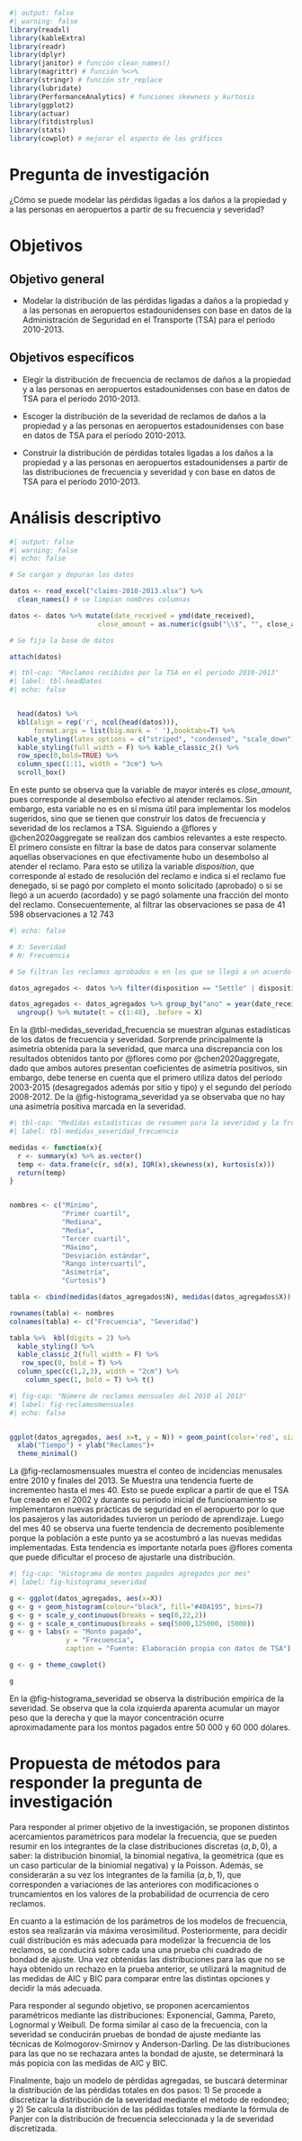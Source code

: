 
```r
#| output: false
#| warning: false
library(readxl)
library(kableExtra)
library(readr)
library(dplyr)
library(janitor) # función clean_names()
library(magrittr) # función %<>%
library(stringr) # función str_replace
library(lubridate)
library(PerformanceAnalytics) # funciones skewness y kurtosis
library(ggplot2)
library(actuar)
library(fitdistrplus)
library(stats)
library(cowplot) # mejorar el aspecto de los gráficos
```

# Pregunta de investigación

¿Cómo se puede modelar las pérdidas ligadas a los daños a la propiedad y a las personas en aeropuertos a partir de su frecuencia y severidad?

# Objetivos

## Objetivo general

- Modelar la distribución de las pérdidas ligadas a daños a la propiedad y a las personas en aeropuertos estadounidenses con base en datos de la Administración de Seguridad en el Transporte (TSA) para el período 2010-2013.

## Objetivos específicos

- Elegir la distribución de frecuencia de reclamos de daños a la propiedad y a las personas en aeropuertos estadounidenses con base en datos de TSA para el período 2010-2013.

- Escoger la distribución de la severidad de reclamos de daños a la propiedad y a las personas en aeropuertos estadounidenses con base en datos de TSA para el período 2010-2013.

- Construir la distribución de pérdidas totales ligadas a los daños a la propiedad y a las personas en aeropuertos estadounidenses a partir de las distribuciones de frecuencia y severidad y con base en datos de TSA para el período 2010-2013.

# Análisis descriptivo 


```r
#| output: false
#| warning: false
#| echo: false

# Se cargan y depuran los datos

datos <- read_excel("claims-2010-2013.xlsx") %>%
  clean_names() # se limpian nombres columnas

datos <- datos %>% mutate(date_received = ymd(date_received),
                      close_amount = as.numeric(gsub("\\$", "", close_amount)))

# Se fija la base de datos

attach(datos)
```


```r
#| tbl-cap: "Reclamos recibidos por la TSA en el periodo 2010-2013"
#| label: tbl-headDatos
#| echo: false


  head(datos) %>%
  kbl(align = rep('r', ncol(head(datos))),
      format.args = list(big.mark = ' '),booktabs=T) %>% 
  kable_styling(latex_options = c("striped", "condensed", "scale_down"))  %>%
  kable_styling(full_width = F) %>% kable_classic_2() %>%
  row_spec(0,bold=TRUE) %>% 
  column_spec(1:11, width = "3cm") %>% 
  scroll_box()
```

En este punto se observa que la variable de mayor interés es *close_amount*, pues corresponde al desembolso efectivo al atender reclamos. Sin embargo, esta variable no es en sí misma útil para implementar los modelos sugeridos, sino que se tienen que construir los datos de frecuencia y severidad de los reclamos a TSA. Siguiendo a @flores y @chen2020aggregate se realizan dos cambios relevantes a este respecto. El primero consiste en filtrar la base de datos para conservar solamente aquellas observaciones en que efectivamente hubo un desembolso al atender el reclamo. Para esto se utiliza la variable *disposition*, que corresponde al estado de resolución del reclamo e indica si el reclamo fue denegado, si se pagó por completo el monto solicitado (aprobado) o si se llegó a un acuerdo (acordado) y se pagó solamente una fracción del monto del reclamo. Consecuentemente, al filtrar las observaciones se pasa de 41 598 observaciones a 12 743

```r
#| echo: false

# X: Severidad
# N: Frecuencia

# Se filtran los reclamos aprobados o en los que se llegó a un acuerdo

datos_agregados <- datos %>% filter(disposition == "Settle" | disposition== "Approve in Full")

datos_agregados <- datos_agregados %>% group_by("ano" = year(date_received), "mes" = month(date_received) ) %>%  summarise(X = sum(close_amount), N = n()) %>% 
  ungroup() %>% mutate(t = c(1:48), .before = X)
```

En la @tbl-medidas_severidad_frecuencia se muestran algunas estadísticas de los datos de frecuencia y severidad. Sorprende principalmente la asimetría obtenida para la severidad, que marca una discrepancia con los resultados obtenidos tanto por @flores como por @chen2020aggregate, dado que ambos autores presentan coeficientes de asimetría positivos, sin embargo, debe tenerse en cuenta que el primero utiliza datos del período 2003-2015 (desagregados además por sitio y tipo) y el segundo del período 2008-2012. De la @fig-histograma_severidad ya se observaba que no hay una asimetría positiva marcada en la severidad.


```r
#| tbl-cap: "Medidas estadísticas de resumen para la severidad y la frecuencia"
#| label: tbl-medidas_severidad_frecuencia

medidas <- function(x){
  r <- summary(x) %>% as.vector()
  temp <- data.frame(c(r, sd(x), IQR(x),skewness(x), kurtosis(x)))
  return(temp)
}


nombres <- c("Mínimo",
             "Primer cuartil",
             "Mediana",
             "Media",
             "Tercer cuartil",
             "Máximo",
             "Desviación estándar",
             "Rango intercuartil",
             "Asimetría",
             "Curtosis")

tabla <- cbind(medidas(datos_agregados$N), medidas(datos_agregados$X))

rownames(tabla) <- nombres
colnames(tabla) <- c("Frecuencia", "Severidad")

tabla %>%  kbl(digits = 2) %>%
  kable_styling() %>%
  kable_classic_2(full_width = F) %>% 
   row_spec(0, bold = T) %>% 
  column_spec(c(1,2,3), width = "2cm") %>%
    column_spec(1, bold = T) %>% t()

```

```r
#| fig-cap: "Número de reclamos mensuales del 2010 al 2013"
#| label: fig-reclamosmensuales
#| echo: false


ggplot(datos_agregados, aes( x=t, y = N)) + geom_point(color='red', size=2) + 
  xlab("Tiempo") + ylab("Reclamos")+
  theme_minimal()
```

La @fig-reclamosmensuales muestra el conteo de incidencias menusales entre 2010 y finales del 2013. Se Muestra una tendencia fuerte de incrementeo hasta el mes 40. Esto se puede explicar a partir de que el TSA fue creado en el 2002 y durante su período inicial de funcionamiento se implementaron nuevas prácticas de seguridad en el aeropuerto por lo que los pasajeros y las autoridades tuvieron un período de aprendizaje. Luego del mes 40 se observa una fuerte tendencia de decremento posiblemente porque la población a este punto ya se acostumbró a las nuevas medidas implementadas. Esta tendencia es importante notarla pues @flores comenta que puede dificultar el proceso de ajustarle una distribución. 
```r
#| fig-cap: "Histograma de montos pagados agregados por mes"
#| label: fig-histograma_severidad

g <- ggplot(datos_agregados, aes(x=X)) 
g <- g + geom_histogram(colour="black", fill="#40A195", bins=7)
g <- g + scale_y_continuous(breaks = seq(0,22,2))
g <- g + scale_x_continuous(breaks = seq(5000,125000, 15000))
g <- g + labs(x = "Monto pagado",
              y = "Frecuencia",
              caption = "Fuente: Elaboración propia con datos de TSA")

g <- g + theme_cowplot()

g

```

En la @fig-histograma_severidad se observa la distribución empírica de la severidad. Se observa que la cola izquierda aparenta acumular un mayor peso que la derecha y que la mayor concentración ocurre aproximadamente para los montos pagados entre 50 000 y 60 000 dólares.


# Propuesta de métodos para responder la pregunta de investigación

Para responder al primer objetivo de la investigación, se proponen distintos acercamientos paramétricos para modelar la frecuencia, que se pueden resumir en los integrantes de la clase distribuciones discretas $(a,b,0)$, a saber: la distribución binomial, la binomial negativa, la geométrica (que es un caso particular de la biniomial negativa) y la Poisson. Además, se considerarán a su vez los integrantes de la familia $(a,b,1)$, que corresponden a variaciones de las anteriores con modificaciones o truncamientos en los valores de la probabilidad de ocurrencia de cero reclamos. 

En cuanto a la estimación de los parámetros de los modelos de frecuencia, estos sea realizarán vía máxima verosimilitud. Posteriormente, para decidir cuál distribución es más adecuada para modelizar la frecuencia de los reclamos, se conducirá sobre cada una una prueba chi cuadrado de bondad de ajuste. Una vez obtenidas las distribuciones para las que no se haya obtenido un rechazo en la prueba anterior, se utilizará la magnitud de las medidas de AIC y BIC para comparar entre las distintas opciones y decidir la más adecuada. 

Para responder al segundo objetivo, se proponen acercamientos paramétricos mediante las distribuciones: Exponencial, Gamma, Pareto, Lognormal y Weibull. De forma similar al caso de la frecuencia, con la severidad se conducirán pruebas de bondad de ajuste mediante las técnicas de Kolmogorov-Smirnov y Anderson-Darling. De las distribuciones para las que no se rechazara antes la bondad de ajuste, se determinará la más popicia con las medidas de AIC y BIC.

Finalmente, bajo un modelo de pérdidas agregadas, se buscará determinar la distribución de las pérdidas totales en dos pasos: 1) Se procede a discretizar la distribución de la severidad mediante el método de redondeo; y 2) Se calcula la distribución de las pédidas totales mediante la fórmula de Panjer con la distribución de frecuencia seleccionada y la de severidad discretizada. 


